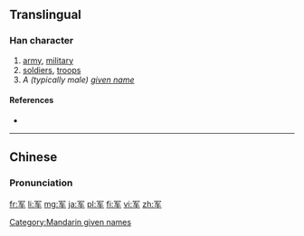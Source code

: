 {{also|軍}}
==Translingual==

===Han character===
{{Han char|rn=14|rad=冖|as=04|sn=6|four=|canj=月大手 (BKQ)|ids=⿱[[冖]][[车]]}}

# [[army]], [[military]]
# [[soldiers]], [[troops]]
# ''A (typically male) [[given name]]''

====References====
* {{Han ref|kx=0130.191|hdz=10303.070|uh=519B|ud=20891}}

----

==Chinese==
{{zh-hanzi-box|军|[[軍]]}}

===Pronunciation===
{{zh-pron
|m=jūn,Jūn
|c=gwan1
|h=pfs=kiûn
|mc=
|oc=
|cat=n
}}

[[Category:Mandarin given names]]

[[fr:军]]
[[li:军]]
[[mg:军]]
[[ja:军]]
[[pl:军]]
[[fi:军]]
[[vi:军]]
[[zh:军]]